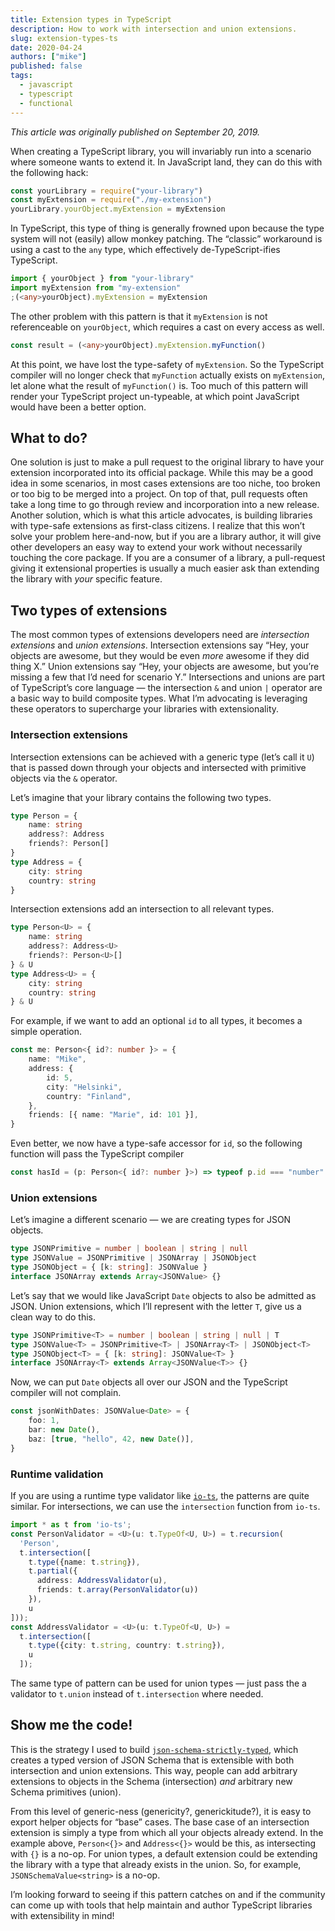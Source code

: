```yaml
---
title: Extension types in TypeScript
description: How to work with intersection and union extensions.
slug: extension-types-ts
date: 2020-04-24
authors: ["mike"]
published: false
tags:
  - javascript
  - typescript
  - functional
---
```


_This article was originally published on September 20, 2019._

When creating a TypeScript library, you will invariably run into a scenario where someone wants to extend it. In JavaScript land, they can do this with the following hack:

```javascript
const yourLibrary = require("your-library")
const myExtension = require("./my-extension")
yourLibrary.yourObject.myExtension = myExtension
```

In TypeScript, this type of thing is generally frowned upon because the type system will not (easily) allow monkey patching. The “classic” workaround is using a cast to the `any` type, which effectively de-TypeScript-ifies TypeScript.

```typescript
import { yourObject } from "your-library"
import myExtension from "my-extension"
;(<any>yourObject).myExtension = myExtension
```

The other problem with this pattern is that it `myExtension` is not referenceable on `yourObject`, which requires a cast on every access as well.

```typescript
const result = (<any>yourObject).myExtension.myFunction()
```

At this point, we have lost the type-safety of `myExtension`. So the TypeScript compiler will no longer check that `myFunction` actually exists on `myExtension`, let alone what the result of `myFunction()` is. Too much of this pattern will render your TypeScript project un-typeable, at which point JavaScript would have been a better option.

## What to do?

One solution is just to make a pull request to the original library to have your extension incorporated into its official package. While this may be a good idea in some scenarios, in most cases extensions are too niche, too broken or too big to be merged into a project. On top of that, pull requests often take a long time to go through review and incorporation into a new release.
Another solution, which is what this article advocates, is building libraries with type-safe extensions as first-class citizens. I realize that this won’t solve your problem here-and-now, but if you are a library author, it will give other developers an easy way to extend your work without necessarily touching the core package. If you are a consumer of a library, a pull-request giving it extensional properties is usually a much easier ask than extending the library with _your_ specific feature.

## Two types of extensions

The most common types of extensions developers need are _intersection extensions_ and _union extensions_. Intersection extensions say “Hey, your objects are awesome, but they would be even _more_ awesome if they did thing X.” Union extensions say “Hey, your objects are awesome, but you’re missing a few that I’d need for scenario Y.” Intersections and unions are part of TypeScript’s core language — the intersection `&` and union `|` operator are a basic way to build composite types. What I’m advocating is leveraging these operators to supercharge your libraries with extensionality.

### Intersection extensions

Intersection extensions can be achieved with a generic type (let’s call it `U`) that is passed down through your objects and intersected with primitive objects via the `&` operator.

Let’s imagine that your library contains the following two types.

```typescript
type Person = {
	name: string
	address?: Address
	friends?: Person[]
}
type Address = {
	city: string
	country: string
}
```

Intersection extensions add an intersection to all relevant types.

```typescript
type Person<U> = {
	name: string
	address?: Address<U>
	friends?: Person<U>[]
} & U
type Address<U> = {
	city: string
	country: string
} & U
```

For example, if we want to add an optional `id` to all types, it becomes a simple operation.

```typescript
const me: Person<{ id?: number }> = {
	name: "Mike",
	address: {
		id: 5,
		city: "Helsinki",
		country: "Finland",
	},
	friends: [{ name: "Marie", id: 101 }],
}
```

Even better, we now have a type-safe accessor for `id`, so the following function will pass the TypeScript compiler

```typescript
const hasId = (p: Person<{ id?: number }>) => typeof p.id === "number"
```

### Union extensions

Let’s imagine a different scenario — we are creating types for JSON objects.

```typescript
type JSONPrimitive = number | boolean | string | null
type JSONValue = JSONPrimitive | JSONArray | JSONObject
type JSONObject = { [k: string]: JSONValue }
interface JSONArray extends Array<JSONValue> {}
```

Let’s say that we would like JavaScript `Date` objects to also be admitted as JSON. Union extensions, which I’ll represent with the letter `T`, give us a clean way to do this.

```typescript
type JSONPrimitive<T> = number | boolean | string | null | T
type JSONValue<T> = JSONPrimitive<T> | JSONArray<T> | JSONObject<T>
type JSONObject<T> = { [k: string]: JSONValue<T> }
interface JSONArray<T> extends Array<JSONValue<T>> {}
```

Now, we can put `Date` objects all over our JSON and the TypeScript compiler will not complain.

```typescript
const jsonWithDates: JSONValue<Date> = {
	foo: 1,
	bar: new Date(),
	baz: [true, "hello", 42, new Date()],
}
```

### Runtime validation

If you are using a runtime type validator like [`io-ts`](https://github.com/gcanti/io-ts), the patterns are quite similar. For intersections, we can use the `intersection` function from `io-ts`.

```typescript
import * as t from 'io-ts';
const PersonValidator = <U>(u: t.TypeOf<U, U>) = t.recursion(
  'Person',
  t.intersection([
    t.type({name: t.string}),
    t.partial({
      address: AddressValidator(u),
      friends: t.array(PersonValidator(u))
    }),
    u
]));
const AddressValidator = <U>(u: t.TypeOf<U, U>) =
  t.intersection([
    t.type({city: t.string, country: t.string}),
    u
  ]);
```

The same type of pattern can be used for union types — just pass the a validator to `t.union` instead of `t.intersection` where needed.

## Show me the code!

This is the strategy I used to build [`json-schema-strictly-typed`](https://github.com/meeshkan/json-schema-strictly-typed), which creates a typed version of JSON Schema that is extensible with both intersection and union extensions. This way, people can add arbitrary extensions to objects in the Schema (intersection) _and_ arbitrary new Schema primitives (union).

From this level of generic-ness (genericity?, generickitude?), it is easy to export helper objects for “base” cases. The base case of an intersection extension is simply a type from which all your objects already extend. In the example above, `Person<{}>` and `Address<{}>` would be this, as intersecting with `{}` is a no-op. For union types, a default extension could be extending the library with a type that already exists in the union. So, for example, `JSONSchemaValue<string>` is a no-op.

I’m looking forward to seeing if this pattern catches on and if the community can come up with tools that help maintain and author TypeScript libraries with extensibility in mind!
